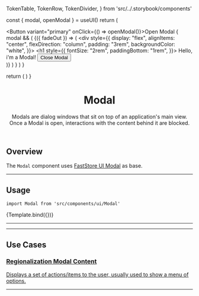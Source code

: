 
  TokenTable,
  TokenRow,
  TokenDivider,
} from 'src/../.storybook/components'

<Meta
  title="Molecules/Modal"
  component={Modal}
/>

  const { modal, openModal } = useUI()
  return (
    <div>
      <Button variant="primary" onClick={() => openModal()}>Open Modal</Button>
      {
        modal && (
          <Modal>
            {({ fadeOut }) => (
              <div style={{
                  display: "flex",
                  alignItems: "center",
                  flexDirection: "column",
                  padding: "3rem",
                  backgroundColor: "white",
              }}>
                <h1 style={{
                  fontSize: "2rem",
                  paddingBottom: "1rem",
                }}>
                  Hello, i'm a Modal!
                </h1>
                <Button onClick={fadeOut}>Close Modal</Button>
              </div>
            )}
          </Modal>
        )
      }
    </div>
  )
}

  return (
    <UIProvider>
      <ModalTemplate />
    </UIProvider>
  )
}

<header>

# Modal

Modals are dialog windows that sit on top of an application's main view. Once a Modal is open, interactions with the content behind it are blocked.

</header>

## Overview

The `Modal` component uses [FastStore UI Modal](https://www.faststore.dev/reference/ui/molecules/Modal) as base.

---

## Usage

`import Modal from 'src/components/ui/Modal'`

<Canvas>
  <Story
    name="Overview"
  >
    {Template.bind({})}
  </Story>
</Canvas>

---

<TokenTable>
  <TokenRow
    token="--fs-modal-position-top"
    value="30vh"
  />
  <TokenRow
    token="--fs-modal-position-right"
    value="var(--fs-spacing-4)"
  />
  <TokenRow
    token="--fs-modal-position-left"
    value="var(--fs-spacing-4)"
  />
  <TokenRow
    token="--fs-modal-max-width"
    value="calc(var(--fs-grid-breakpoint-desktop) / 3)"
  />
  <TokenRow
    token="--fs-modal-min-height"
    value="30px"
  />
  <TokenRow
    token="--fs-modal-margin"
    value="auto"
  />
  <TokenRow
    token="--fs-modal-border-radius"
    value="var(--fs-spacing-0)"
  />
  <TokenDivider />
  <TokenRow
    token="--fs-modal-width-tablet"
    value="calc(100vw / 3)"
    isColor
  />
  <TokenRow
    token="--fs-modal-min-width-tablet"
    value="calc(var(--fs-grid-breakpoint-desktop) / 3)"
  />
  <TokenDivider />
  <TokenRow
    token="--fs-modal-transition-timing"
    value="0.2s"
  />
  <TokenRow
    token="--fs-modal-transition-property"
    value="transform"
  />
  <TokenRow
    token="--fs-modal-transition-in-function"
    value="ease-in"
  />
  <TokenRow
    token="--fs-modal-transition-out-function"
    value="ease-out"
  />
</TokenTable>

---

## Use Cases

<section className="sbdocs-section">
  <article>
    <div style={{ height: '280px' }}>
      <SessionProvider>
        <RegionalizationModalContent />
      </SessionProvider>
    </div>
    <a href="?path=/docs/features-regionalization-regionalizationmodal--overview">
      <article className="sbdocs-section-text">
          <h3>Regionalization Modal Content</h3>
          <p>
            Displays a set of actions/items to the user, usually used to show a menu of options.
          </p>
      </article>
    </a>
  </article>
</section>

---
